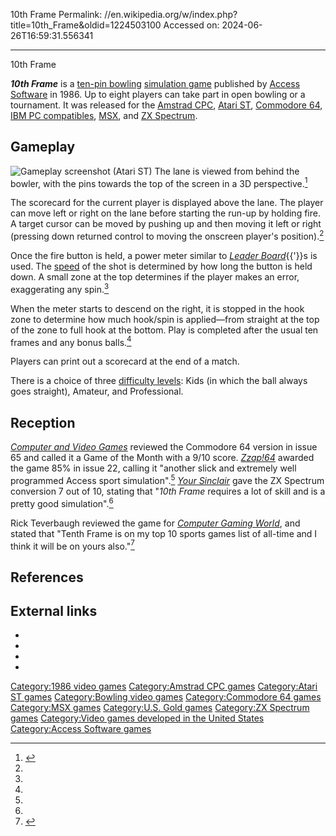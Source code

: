 10th Frame
Permalink: //en.wikipedia.org/w/index.php?title=10th_Frame&oldid=1224503100
Accessed on: 2024-06-26T16:59:31.556341



------
10th Frame
{{refimprove|date=October 2017}}

{{Infobox video game
|title = 10th Frame
| image = 10th frame Cover.jpg
| image_size = 256
|caption =
|developer = [[Access Software]]
|publisher = [[U.S. Gold]]
|released = {{Video game release|NA|1986}}
|genre = [[Sports game|Sports]]
|modes = [[Single-player]]
|platforms = [[Amstrad CPC]], [[Atari ST]], [[Commodore 64]], [[DOS]], [[MSX]], [[ZX Spectrum]]
}}

'''''10th Frame''''' is a [[ten-pin bowling]] [[simulation game]] published by [[Access Software]] in 1986. Up to eight players can take part in open bowling or a tournament. It was released for the [[Amstrad CPC]], [[Atari ST]], [[Commodore 64]], [[IBM PC compatible]]s, [[MSX]], and [[ZX Spectrum]].
 
==Gameplay==
[[File:10th_Frame_Atari_ST_screenshot.png|thumb|left|Gameplay screenshot (Atari ST)]]
The lane is viewed from behind the bowler, with the pins towards the top of the screen in a 3D perspective.<ref name="10thFrame-Zzap">{{Cite web|title = Test: Tenth Frame|url = http://www.zzap64.co.uk/cgi-bin/displaypage.pl?issue=022&page=130&thumbstart=0&magazine=zzap|website = ZZap! 64|access-date = February 21, 2016|date = February 1987|page = 130|series = Issue 22}}</ref>

The scorecard for the current player is displayed above the lane. The player can move left or right on the lane before starting the run-up by holding fire. A target cursor can be moved by pushing up and then moving it left or right (pressing down returned control to moving the onscreen player's position).<ref name="10thFrame-Zzap"/>

Once the fire button is held, a power meter similar to ''[[Leader Board]]''{{'}}s is used. The [[speed]] of the shot is determined by how long the button is held down. A small zone at the top determines if the player makes an error, exaggerating any spin.<ref name="10thFrame-Zzap"/>

When the meter starts to descend on the right, it is stopped in the hook zone to determine how much hook/spin is applied—from straight at the top of the zone to full hook at the bottom. Play is completed after the usual ten frames and any bonus balls.<ref name="10thFrame-Zzap"/>

Players can print out a scorecard at the end of a match.

There is a choice of three [[difficulty levels]]: Kids (in which the ball always goes straight), Amateur, and Professional.

==Reception==
{{Video game reviews
<!-- Reviewers -->
 | rev1 = ''[[C&VG]]''
 | rev1Score = 9/10<ref name="10thFrame-C&VG">{{Cite web|title = C+VG Reviews: 10th Frame|url = https://archive.org/stream/computer-video-games-magazine-065/CVG065_Mar_1987#page/n13/mode/2up|website = Computer and Video Games Magazine|access-date = February 21, 2016|series = Issue 65|pages = 14–15|date = March 1987}}</ref>
 | rev2 = ''[[Zzap!64]]''
 | rev2Score = 85%<ref name="10thFrame-Zzap"/>
 | rev3 = ''[[Your Sinclair]]''
 | rev3Score = 7/10<ref name="10thFrame-YSinclair">{{Cite web|title = 10th Frame|url = http://www.ysrnry.co.uk/articles/10thframe.htm|website = Your Sinclair|access-date = February 21, 2016|last = Robson|first = Rick|date = April 1987|series = Issue 16|archive-url = https://web.archive.org/web/20160301131730/http://www.ysrnry.co.uk/articles/10thframe.htm|archive-date = 2016-03-01|url-status = dead}}</ref>
}}

''[[Computer and Video Games]]'' reviewed the Commodore 64 version in issue 65 and called it a Game of the Month with a 9/10 score. ''[[Zzap!64]]'' awarded the game 85% in issue 22, calling it "another slick and extremely well programmed Access sport simulation".<ref name="10thFrame-Zzap"/> ''[[Your Sinclair]]'' gave the ZX Spectrum conversion 7 out of 10, stating that "''10th Frame'' requires a lot of skill and is a pretty good simulation".<ref name="10thFrame-YSinclair"/>

Rick Teverbaugh reviewed the game for ''[[Computer Gaming World]]'', and stated that "Tenth Frame is on my top 10 sports games list of all-time and I think it will be on yours also."<ref name="CGW33">{{cite magazine |last=Teverbaugh |first=Rick |title=Sports Scoreboard |magazine=Computer Gaming World |date=December 1986 |volume=1 |issue=33 |pages=52}}</ref>

==References==
{{Reflist}}

==External links==
* {{MobyGames|/15116/10th-frame/}}
* {{atarimania|id=10945}}
* {{WoS game|id=0000011}}
* {{Lemon64 game|id=8}}

{{Access Software}}

[[Category:1986 video games]]
[[Category:Amstrad CPC games]]
[[Category:Atari ST games]]
[[Category:Bowling video games]]
[[Category:Commodore 64 games]]
[[Category:MSX games]]
[[Category:U.S. Gold games]]
[[Category:ZX Spectrum games]]
[[Category:Video games developed in the United States]]
[[Category:Access Software games]]